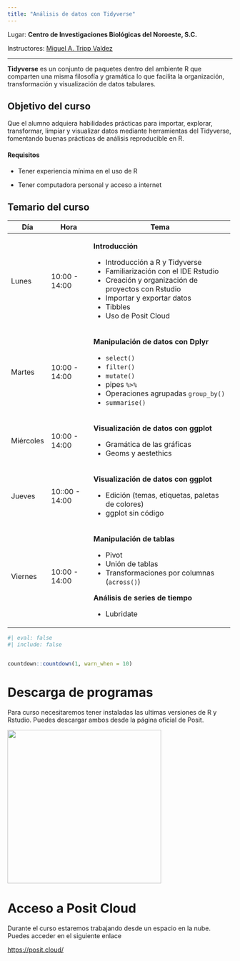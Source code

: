 ---
title: "Análisis de datos con Tidyverse"
---

Lugar: **Centro de Investigaciones Biológicas del Noroeste, S.C.**

Instructores: [Miguel A. Tripp Valdez](https://migueltrippcv.netlify.app/)

------------------------------------------------------------------------

**Tidyverse** es un conjunto de paquetes dentro del ambiente R que comparten una misma filosofía y gramática lo que facilita la organización, transformación y visualización de datos tabulares.

::: {.callout-tip icon="false"}
## Objetivo del curso

Que el alumno adquiera habilidades prácticas para importar, explorar, transformar, limpiar y visualizar datos mediante herramientas del Tidyverse, fomentando buenas prácticas de análisis reproducible en R.
:::

#### Requisitos

-   Tener experiencia mínima en el uso de R

-   Tener computadora personal y acceso a internet

## Temario del curso

+-------------+----------------+------------------------------------------------------+
| Día         | Hora           | Tema                                                 |
+=============+================+======================================================+
| Lunes       | 10:00 - 14:00  | **Introducción**                                     |
|             |                |                                                      |
|             |                | -   Introducción a R y Tidyverse                     |
|             |                | -   Familiarización con el IDE Rstudio               |
|             |                | -   Creación y organización de proyectos con Rstudio |
|             |                | -   Importar y exportar datos                        |
|             |                | -   Tibbles                                          |
|             |                | -   Uso de Posit Cloud                               |
+-------------+----------------+------------------------------------------------------+
| Martes      | 10:00 - 14:00  | **Manipulación de datos con Dplyr**                  |
|             |                |                                                      |
|             |                | -   `select()`                                       |
|             |                | -   `filter()`                                       |
|             |                | -   `mutate()`                                       |
|             |                | -   pipes `%>%`                                      |
|             |                | -   Operaciones agrupadas `group_by()`               |
|             |                | -   `summarise()`                                    |
+-------------+----------------+------------------------------------------------------+
| Miércoles   | 10:00 - 14:00  | **Visualización de datos con ggplot**                |
|             |                |                                                      |
|             |                | -   Gramática de las gráficas                        |
|             |                | -   Geoms y aestethics                               |
+-------------+----------------+------------------------------------------------------+
| Jueves      | 10::00 - 14:00 | **Visualización de datos con ggplot**                |
|             |                |                                                      |
|             |                | -   Edición (temas, etiquetas, paletas de colores)   |
|             |                | -   ggplot sin código                                |
+-------------+----------------+------------------------------------------------------+
| Viernes     | 10:00 - 14:00  | **Manipulación de tablas**                           |
|             |                |                                                      |
|             |                | -   Pivot                                            |
|             |                | -   Unión de tablas                                  |
|             |                | -   Transformaciones por columnas (`across()`)       |
|             |                |                                                      |
|             |                | **Análisis de series de tiempo**                     |
|             |                |                                                      |
|             |                | -   Lubridate                                        |
+-------------+----------------+------------------------------------------------------+

```{r}
#| eval: false
#| include: false


countdown::countdown(1, warn_when = 10)
```

# Descarga de programas

Para curso necesitaremos tener instaladas las ultimas versiones de R y Rstudio. Puedes descargar ambos desde la página oficial de Posit.

[![](slides/img/posit_logo.png){fig-align="center" width="344"}](https://posit.co/download/rstudio-desktop/)

# Acceso a Posit Cloud

Durante el curso estaremos trabajando desde un espacio en la nube. Puedes acceder en el siguiente enlace

[https://posit.cloud/](https://posit.cloud/){target="_blank"}
